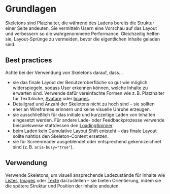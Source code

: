 # Grundlagen

Skeletons sind Platzhalter, die während des Ladens bereits die Struktur einer Seite andeuten. Sie vermitteln Usern eine Vorschau auf das Layout und verbessern so die wahrgenommene Performance. Gleichzeitig helfen sie, Layout-Sprünge zu vermeiden, bevor die eigentlichen Inhalte geladen sind.

## Best practices

Achte bei der Verwendung von Skeletons darauf, dass...

- sie das finale Layout der Benutzeroberfläche so gut wie möglich widerspiegeln, sodass User erkennen können, welche Inhalte zu erwarten sind. Verwende dafür vereinfachte Formen wie z. B. Platzhalter für Textblöcke, [Avatare](/03-components/content/avatar) oder [Images](/03-components/content/image).
- Detailgrad und Anzahl der Skeletons nicht zu hoch sind – sie sollten eher an Wireframes erinnern und keine visuelle Unruhe erzeugen.
- sie ausschließlich für das initiale und kurzzeitige Laden von Inhalten eingesetzt werden. Für andere Lade- oder Feedbackprozesse verwende beispielsweise stattdessen den [LoadingSpinner](/03-components/status/loading-spinner).
- beim Laden kein Cumulative Layout Shift entsteht – das finale Layout sollte nahtlos den Skeleton-Content ersetzen.
- sie für Screenreader ausgeblendet oder entsprechend gekennzeichnet sind (z. B. `aria-busy="true"`).

## Verwendung

Verwende Skeletons, um visuell ansprechende Ladezustände für Inhalte wie [Listes](/03-components/structure/list), [Images](/03-components/content/image) oder [Texte](/03-components/content/text) darzustellen – sie bieten Orientierung, indem sie die spätere Struktur und Position der Inhalte andeuten.
